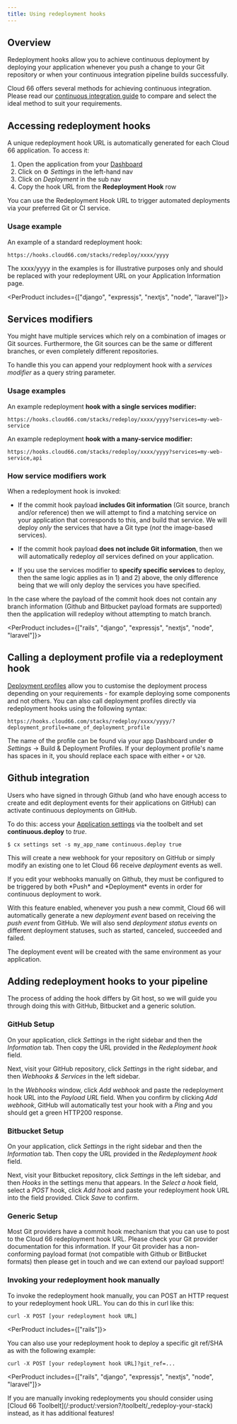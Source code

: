```yaml
---
title: Using redeployment hooks
---
```


## Overview

Redeployment hooks allow you to achieve continuous deployment by deploying your application whenever you push a change to your Git repository or when your continuous integration pipeline builds successfully.

Cloud 66 offers several methods for achieving continuous integration. Please read our [continuous integration guide](/:product/:version?/deployment/continuous-deployment) to compare and select the ideal method to suit your requirements.

## Accessing redeployment hooks

A unique redeployment hook URL is automatically generated for each Cloud 66 application. To access it:

1. Open the application from your [Dashboard](https://app.cloud66.com/dashboard)
2. Click on ⚙️ *Settings*  in the left-hand nav
3. Click on *Deployment* in the sub nav
4. Copy the hook URL from the **Redeployment Hook** row

You can use the Redeployment Hook URL to trigger automated deployments via your preferred Git or CI service.

### Usage example

An example of a standard redeployment hook:

```shell
https://hooks.cloud66.com/stacks/redeploy/xxxx/yyyy
```

<Callout type="info" title="Use the correct redeployment URL">
 The xxxx/yyyy in the examples is for illustrative purposes only and should be replaced with your redeployment URL on your Application Information page. 
</Callout>

<PerProduct includes={["django", "expressjs", "nextjs", "node", "laravel"]}>

## Services modifiers

You might have multiple services which rely on a combination of images or Git sources. Furthermore, the Git sources can be the same or different branches, or even completely different repositories. 

To handle this you can append your redployment hook with a  _services modifier_ as a query string parameter.

### Usage examples

An example redeployment **hook with a single services modifier:**

```shell
https://hooks.cloud66.com/stacks/redeploy/xxxx/yyyy?services=my-web-service
```

An example redeployment **hook with a many-service modifier:**

```shell
https://hooks.cloud66.com/stacks/redeploy/xxxx/yyyy?services=my-web-service,api
```

### How service modifiers work

When a redeployment hook is invoked:

* If the commit hook payload **includes Git information** (Git source, branch and/or reference) then we will attempt to find a matching service on your application that corresponds to this, and build that service. We will deploy _only_ the services that have a Git type (_not_ the image-based services).

* If the commit hook payload **does not include Git information**, then we will automatically redeploy _all_ services defined on your application.

* If you use the services modifier to **specify specific services** to deploy, then the same logic applies as in 1) and 2) above, the only difference being that we will only deploy the services you have specified.

</PerProduct>

<Callout type="info" title="Missing branch info?">
 In the case where the payload of the commit hook does not contain any branch information (Github and Bitbucket payload formats are supported) then the application will redeploy without attempting to match branch. 
</Callout>

<PerProduct includes={["rails", "django", "expressjs", "nextjs", "node", "laravel"]}>

## Calling a deployment profile via a redeployment hook

[Deployment profiles](/:product/:version?/deployment/deploy-profiles) allow you to customise the deployment process depending on your requirements - for example deploying some components and not others. You can also call deployment profiles directly via redeployment hooks using the following syntax:

```shell
https://hooks.cloud66.com/stacks/redeploy/xxxx/yyyy/?deployment_profile=name_of_deployment_profile
```

The name of the profile can be found via your app Dashboard under ⚙️ *Settings* &rarr; Build & Deployment Profiles. If your deployment profile's name has spaces in it, you should replace each space with either `+` or `%20`. 

## Github integration

Users who have signed in through Github (and who have enough access to create and edit deployment events for their applications on GitHub) can activate continuous deployments on GitHub. 

To do this: access your [Application settings](/:product/:version?/toolbelt/_settings-set) via the toolbelt and set **continuous.deploy** to _true_.

```shell
$ cx settings set -s my_app_name continuous.deploy true
```

This will create a new webhook for your repository on GitHub or simply modify an existing one to let Cloud 66 receive _deployment_ events as well.

<Callout type="warning" title="Github trigger events">
If you edit your webhooks manually on Github, they must be configured to be triggered by both *Push* and *Deployment* events in order for continuous deployment to work.
</Callout>

With this feature enabled, whenever you push a new commit, Cloud 66 will automatically generate a new _deployment event_ based on receiving the _push event_ from GitHub. We will also send _deployment status events_ on different deployment statuses, such as started, canceled, succeeded and failed.

<Callout type="info" title="Deployment events match your app environment">
 The deployment event will be created with the same environment as your application. 
</Callout>
</PerProduct>

## Adding redeployment hooks to your pipeline

The process of adding the hook differs by Git host, so we will guide you through doing this with GitHub, Bitbucket and a generic solution.

### GitHub Setup

On your application, click *Settings* in the right sidebar and then the *Information* tab. Then copy the URL provided in the _Redeployment hook_ field. 

Next, visit your GitHub repository, click _Settings_ in the right sidebar, and then _Webhooks & Services_ in the left sidebar.

In the _Webhooks_ window, click _Add webhook_ and paste the redeployment hook URL into the _Payload URL_ field. When you confirm by clicking _Add webhook_, GitHub will automatically test your hook with a _Ping_ and you should get a green HTTP200 response.

### Bitbucket Setup

On your application, click *Settings* in the right sidebar and then the *Information* tab. Then copy the URL provided in the _Redeployment hook_ field.  

Next, visit your Bitbucket repository, click _Settings_ in the left sidebar, and then _Hooks_ in the settings menu that appears. In the _Select a hook_ field, select a _POST_ hook, click _Add hook_ and paste your redeployment hook URL into the field provided. Click _Save_ to confirm.

### Generic Setup

Most Git providers have a commit hook mechanism that you can use to post to the Cloud 66 redeployment hook URL. Please check your Git provider documentation for this information. If your Git provider has a non-conforming payload format (not compatible with Github or BitBucket formats) then please get in touch and we can extend our payload support!

### Invoking your redeployment hook manually

To invoke the redeployment hook manually, you can POST an HTTP request to your redeployment hook URL. You can do this in curl like this:

```shell
curl -X POST [your redeployment hook URL]
```

<PerProduct includes={["rails"]}>

You can also use your redeployment hook to deploy a specific git ref/SHA as with the following example:

```shell
curl -X POST [your redeployment hook URL]?git_ref=...
```

</PerProduct>

<PerProduct includes={["rails", "django", "expressjs", "nextjs", "node", "laravel"]}>

<Callout type="info" title="Deploying via command line">
 If you are manually invoking redeployments you should consider using [Cloud 66 Toolbelt](/:product/:version?/toolbelt/_redeploy-your-stack) instead, as it has additional features! 
</Callout>
</PerProduct>